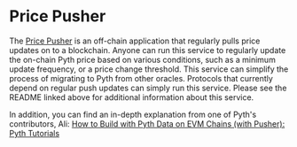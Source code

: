 # Price Pusher

The [Price Pusher](https://github.com/pyth-network/pyth-crosschain/tree/main/apps/price_pusher)
is an off-chain application that regularly pulls price updates on to a blockchain.
Anyone can run this service to regularly update the on-chain Pyth price based on various conditions, such as a minimum update frequency, or a price change threshold.
This service can simplify the process of migrating to Pyth from other oracles.
Protocols that currently depend on regular push updates can simply run this service.
Please see the README linked above for additional information about this service.

In addition, you can find an in-depth explanation from one of Pyth's contributors, Ali:
[How to Build with Pyth Data on EVM Chains (with Pusher): Pyth Tutorials](https://youtu.be/yhmo81JOH10)

